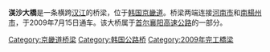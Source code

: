 {{Infobox Korean name
|img=덕소 삼패공원 가는 길 01.jpg
|caption=
|hangul=미사대교
|hanja=渼沙大橋
|rr=Misa daegyo
|mr=Misa taegyo
}}
'''渼沙大橋'''是一条横跨[[漢江_(韓國)|汉江]]的桥梁，位于[[韩国|韩国]][[京畿道|京畿道]]。桥梁两端连接[[河南市|河南市]]和[[南楊州市|南楊州市]]，于2009年7月15日通车。该大桥属于[[首尔襄阳高速公路|首尔襄阳高速公路]]的一部分。

{{汉江大桥}}

[[Category:京畿道桥梁|Category:京畿道桥梁]]
[[Category:韩国公路桥|Category:韩国公路桥]]
[[Category:2009年完工橋梁|Category:2009年完工橋梁]]
{{South Korea-stub}}
